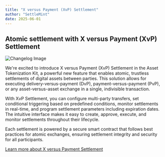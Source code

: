 ```yaml
---
title: "X versus Payment (XvP) Settlement"
author: "SettleMint"
date: 2025-06-01
---
```


## Atomic settlement with X versus Payment (XvP) Settlement

![Changelog Image](./xvp-settlement/list.png)

We're excited to introduce X versus Payment (XvP) Settlement in the Asset
Tokenization Kit, a powerful new feature that enables atomic, trustless
settlements of digital assets between parties. This solution allows for
executing delivery-versus-payment (DvP), payment-versus-payment (PvP), or any
asset-versus-asset exchange in a single, indivisible transaction.

With XvP Settlement, you can configure multi-party transfers, set conditional
triggering based on predefined conditions, monitor settlements in real-time, and
program settlement parameters including expiration dates. The intuitive
interface makes it easy to create, approve, execute, and monitor settlements
throughout their lifecycle.

Each settlement is powered by a secure smart contract that follows best
practices for atomic exchanges, ensuring settlement integrity and security for
all participants.

[Learn more about X versus Payment Settlement](/docs/application-kits/asset-tokenization/xvp-settlement)
